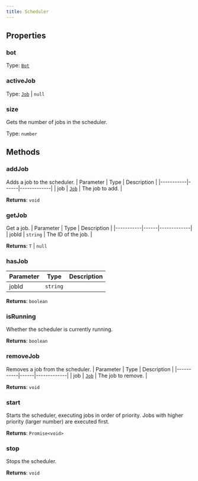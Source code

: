 ```yaml
---
title: Scheduler
---
```



## Properties
### bot

Type: [`Bot`](/api-legacy/bot)

### activeJob <Badge text="Getter" size="small" />	

Type: [`Job`](/api-legacy/jobs/job) \| `null`

### size <Badge text="Getter" size="small" />	
Gets the number of jobs in the scheduler.

Type: `number`

## Methods

### addJob
Adds a job to the scheduler.
| Parameter | Type | Description |
|-----------|------|-------------|
| job | [`Job`](/api-legacy/jobs/job) | The job to add. |

**Returns**: `void`

### getJob
Get a job.
| Parameter | Type | Description |
|-----------|------|-------------|
| jobId | `string` | The ID of the job. |

**Returns**: `T` \| `null`

### hasJob
| Parameter | Type | Description |
|-----------|------|-------------|
| jobId | `string` |  |

**Returns**: `boolean`

### isRunning
Whether the scheduler is currently running.

**Returns**: `boolean`

### removeJob
Removes a job from the scheduler.
| Parameter | Type | Description |
|-----------|------|-------------|
| job | [`Job`](/api-legacy/jobs/job) | The job to remove. |

**Returns**: `void`

### start
Starts the scheduler, executing jobs in order of priority.
Jobs with higher priority (larger number) are executed first.

**Returns**: `Promise<void>`

### stop
Stops the scheduler.

**Returns**: `void`
